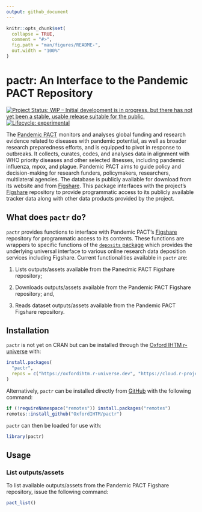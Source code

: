 ```yaml
---
output: github_document
---
```


<!-- README.md is generated from README.Rmd. Please edit that file -->

```r
knitr::opts_chunk$set(
  collapse = TRUE,
  comment = "#>",
  fig.path = "man/figures/README-",
  out.width = "100%"
)
```

# pactr: An Interface to the Pandemic PACT Repository

<!-- badges: start -->
[![Project Status: WIP – Initial development is in progress, but there has not yet been a stable, usable release suitable for the public.](https://www.repostatus.org/badges/latest/wip.svg)](https://www.repostatus.org/#wip)
[![Lifecycle: experimental](https://img.shields.io/badge/lifecycle-experimental-orange.svg)](https://lifecycle.r-lib.org/articles/stages.html#experimental)
<!-- badges: end -->

The [Pandemic PACT](https://www.pandemicpact.org/) monitors and analyses global funding and research evidence related to diseases with pandemic potential, as well as broader research preparedness efforts, and is equipped to pivot in response to outbreaks. It collects, curates, codes, and analyses data in alignment with WHO priority diseases and other selected illnesses, including pandemic influenza, mpox, and plague. Pandemic PACT aims to guide policy and decision-making for research funders, policymakers, researchers, multilateral agencies. The database is publicly available for download from its website and from [Figshare](https://portal.sds.ox.ac.uk/pandemicpact). This package interfaces with the project's [Figshare](https://portal.sds.ox.ac.uk/pandemicpact) repository to provide programmatic access to its publicly available tracker data along with other data products provided by the project.

## What does `pactr` do?

`pactr` provides functions to interface with Pandemic PACT's [Figshare](https://portal.sds.ox.ac.uk/pandemicpact) repository for programmatic access to its contents. These functions are wrappers to specific functions of the [`deposits` package](https://docs.ropensci.org/deposits/index.html) which provides the underlying universal interface to various online research data deposition services including Figshare. Current functionalities available in `pactr` are:

1. Lists outputs/assets available from the Panedmic PACT Figshare repository;

2. Downloads outputs/assets available from the Pandemic PACT Figshare repository; and,

3. Reads dataset outputs/assets available from the Pandemic PACT Figshare repository.

## Installation

`pactr` is not yet on CRAN but can be installed through the [Oxford IHTM r-universe](https://oxfordihtm.r-universe.dev) with:

```R
install.packages(
  "pactr",
  repos = c("https://oxfordihtm.r-universe.dev", "https://cloud.r-project.org")
)
```

Alternatively, `pactr` can be installed directly from [GitHub](https://github.com/OxfordIHTM/pactr) with the following command:

```R
if (!requireNamespace("remotes")) install.packages("remotes")
remotes::install_github("OxfordIHTM/pactr")
```

`pactr` can then be loaded for use with:

```r
library(pactr)
```

## Usage

### List outputs/assets

To list available outputs/assets from the Pandemic PACT Figshare repository, issue the following command:

```r
pact_list()
```

